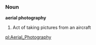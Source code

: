 ===Noun===
'''aerial photography''' 

#Act of taking pictures from an aircraft

[[pl:Aerial_Photography]]